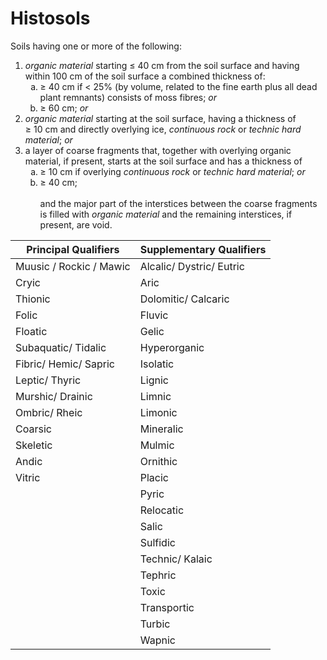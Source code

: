 # Histosols {#key-histosols}

::: grid
::: g-col-4
Soils having one or more of the following:

1.  *organic material* starting ≤ 40 cm from the soil surface and having within 100 cm of the soil surface a combined thickness of:
    a.  ≥ 40 cm if \< 25% (by volume, related to the fine earth plus all dead plant remnants) consists of moss fibres; *or*
    b.  ≥ 60 cm; *or*
2.  *organic material* starting at the soil surface, having a thickness of ≥ 10 cm and directly overlying ice, *continuous rock* or *technic hard material*; *or*
3.  a layer of coarse fragments that, together with overlying organic material, if present, starts at the soil surface and has a thickness of
    a.  ≥ 10 cm if overlying *continuous rock* or *technic hard material*; *or*
    b.  ≥ 40 cm;\
        \
        and the major part of the interstices between the coarse fragments is filled with *organic material* and the remaining interstices, if present, are void.
:::

::: g-col-8
| Principal Qualifiers    | Supplementary Qualifiers |
|-------------------------|--------------------------|
| Muusic / Rockic / Mawic | Alcalic/ Dystric/ Eutric |
| Cryic                   | Aric                     |
| Thionic                 | Dolomitic/ Calcaric      |
| Folic                   | Fluvic                   |
| Floatic                 | Gelic                    |
| Subaquatic/ Tidalic     | Hyperorganic             |
| Fibric/ Hemic/ Sapric   | Isolatic                 |
| Leptic/ Thyric          | Lignic                   |
| Murshic/ Drainic        | Limnic                   |
| Ombric/ Rheic           | Limonic                  |
| Coarsic                 | Mineralic                |
| Skeletic                | Mulmic                   |
| Andic                   | Ornithic                 |
| Vitric                  | Placic                   |
|                         | Pyric                    |
|                         | Relocatic                |
|                         | Salic                    |
|                         | Sulfidic                 |
|                         | Technic/ Kalaic          |
|                         | Tephric                  |
|                         | Toxic                    |
|                         | Transportic              |
|                         | Turbic                   |
|                         | Wapnic                   |
:::
:::
